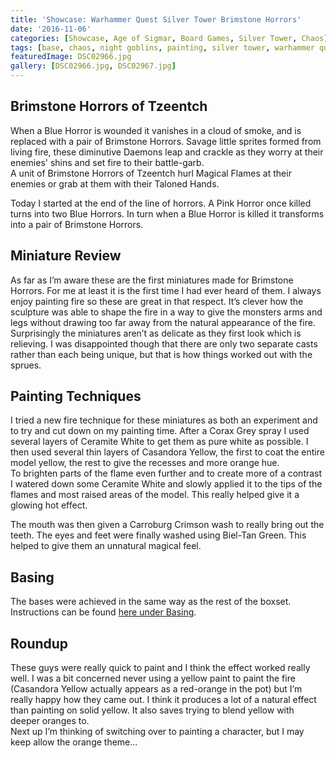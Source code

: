 ```yaml
---
title: 'Showcase: Warhammer Quest Silver Tower Brimstone Horrors'
date: '2016-11-06'
categories: [Showcase, Age of Sigmar, Board Games, Silver Tower, Chaos]
tags: [base, chaos, night goblins, painting, silver tower, warhammer quest]
featuredImage: DSC02966.jpg
gallery: [DSC02966.jpg, DSC02967.jpg]
---
```


## Brimstone Horrors of Tzeentch

When a Blue Horror is wounded it vanishes in a cloud of smoke, and is replaced with a pair of Brimstone Horrors. Savage little sprites formed from living fire, these diminutive Daemons leap and crackle as they worry at their enemies' shins and set fire to their battle-garb.  
A unit of Brimstone Horrors of Tzeentch hurl Magical Flames at their enemies or grab at them with their Taloned Hands.

Today I started at the end of the line of horrors. A Pink Horror once killed turns into two Blue Horrors. In turn when a Blue Horror is killed it transforms into a pair of Brimstone Horrors.

## Miniature Review

As far as I’m aware these are the first miniatures made for Brimstone Horrors. For me at least it is the first time I had ever heard of them. I always enjoy painting fire so these are great in that respect. It’s clever how the sculpture was able to shape the fire in a way to give the monsters arms and legs without drawing too far away from the natural appearance of the fire.  
Surprisingly the miniatures aren’t as delicate as they first look which is relieving. I was disappointed though that there are only two separate casts rather than each being unique, but that is how things worked out with the sprues.

## Painting Techniques

I tried a new fire technique for these miniatures as both an experiment and to try and cut down on my painting time. After a Corax Grey spray I used several layers of Ceramite White to get them as pure white as possible. I then used several thin layers of Casandora Yellow, the first to coat the entire model yellow, the rest to give the recesses and more orange hue.  
To brighten parts of the flame even further and to create more of a contrast I watered down some Ceramite White and slowly applied it to the tips of the flames and most raised areas of the model. This really helped give it a glowing hot effect.

The mouth was then given a Carroburg Crimson wash to really bring out the teeth. The eyes and feet were finally washed using Biel-Tan Green. This helped to give them an unnatural magical feel.

## Basing

The bases were achieved in the same way as the rest of the boxset. Instructions can be found [here under Basing](/blog/posts/showcases/games/silver-tower/kairic-acolytes).

## Roundup

These guys were really quick to paint and I think the effect worked really well. I was a bit concerned never using a yellow paint to paint the fire (Casandora Yellow actually appears as a red-orange in the pot) but I’m really happy how they came out. I think it produces a lot of a natural effect than painting on solid yellow. It also saves trying to blend yellow with deeper oranges to.  
Next up I’m thinking of switching over to painting a character, but I may keep allow the orange theme…
